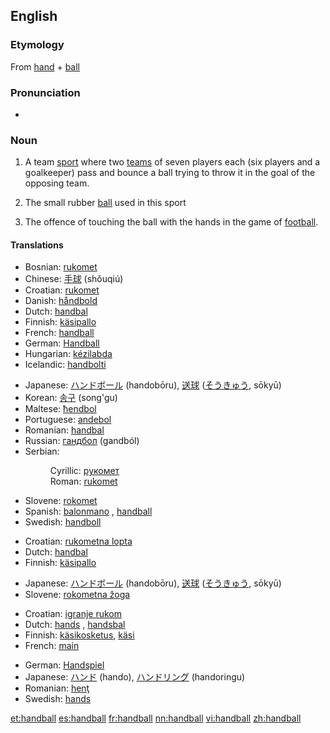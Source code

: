 ==English==

===Etymology===
{{wikipedia}}
From [[hand]] + [[ball]]

===Pronunciation===
*{{audio|en-us-handball.ogg|Audio (US)}}

===Noun===
{{en-noun|s|-}}

# {{sports}} {{uncountable}} A team [[sport]] where two [[teams]] of seven players each (six players and a goalkeeper) pass and bounce a ball trying to throw it in the goal of the opposing team.
# {{countable}} The small rubber [[ball]] used in this sport
# {{football}} {{countable}} The offence of touching the ball with the hands in the game of [[football]].

====Translations====
{{trans-top|sport}}
*Bosnian: [[rukomet]] {{m}}
*Chinese: [[手球]] (shǒuqiú)
*Croatian: [[rukomet]] {{m}}
*Danish: [[håndbold]]
*Dutch: [[handbal]] {{n}}
*Finnish: [[käsipallo]]
*French: [[handball]] {{m}}
*German: [[Handball]] {{m}}
*Hungarian: [[kézilabda]]
*Icelandic: [[handbolti]] {{m}}
{{trans-mid}}
*Japanese: [[ハンドボール]] (handobōru), [[送球]] ([[そうきゅう]], sōkyū)
*Korean: [[송구]] (song'gu)
*Maltese: [[ħendbol]]
*Portuguese: [[andebol]]
*Romanian: [[handbal]] {{n}}
*Russian: [[гандбол]] (gandból) {{m}}
*Serbian:
*:Cyrillic: [[рукомет]] {{m}}
*:Roman: [[rukomet]] {{m}}
*Slovene: [[rokomet]] {{m}}
*Spanish: [[balonmano]] {{m}}, [[handball]]
*Swedish: [[handboll]] {{c}}
{{trans-bottom}}

{{trans-top|ball}}
*Croatian: [[rukometna lopta]] {{f}}
*Dutch: [[handbal]] {{m}}
*Finnish: [[käsipallo]]
{{trans-mid}}
*Japanese: [[ハンドボール]] (handobōru), [[送球]] ([[そうきゅう]], sōkyū)
*Slovene: [[rokometna žoga]] {{f}}
{{trans-bottom}}

{{trans-top|offence}}
*Croatian: [[igranje rukom]] {{n}}
*Dutch: [[hands]] {{n}}, [[handsbal]] {{m}}
*Finnish: [[käsikosketus]], [[käsi]]
*French: [[main]] {{f}}
{{trans-mid}}
*German: [[Handspiel]] {{n}}
*Japanese: [[ハンド]] (hando), [[ハンドリング]] (handoringu)
*Romanian: [[henţ]] {{n}}
*Swedish: [[hands]] {{c}}
{{trans-bottom}}

[[et:handball]]
[[es:handball]]
[[fr:handball]]
[[nn:handball]]
[[vi:handball]]
[[zh:handball]]